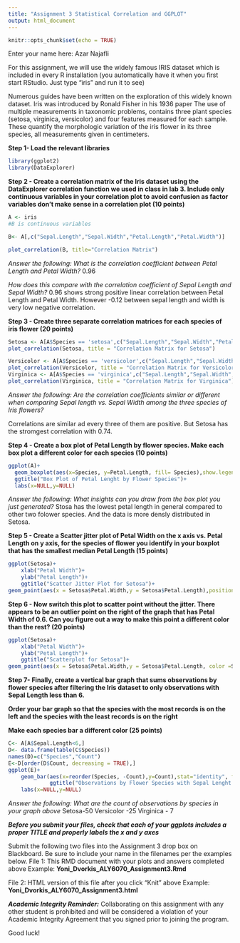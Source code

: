 ```yaml
---
title: "Assignment 3 Statistical Correlation and GGPLOT"
output: html_document
---
```


```r
knitr::opts_chunk$set(echo = TRUE)
```

Enter your name here: Azar Najafli



For this assignment, we will use the widely famous IRIS dataset which is included in every R installation (you automatically have it when you first start RStudio. Just type "iris" and run it to see)

Numerous guides have been written on the exploration of this widely known dataset. Iris was introduced by Ronald Fisher in his 1936 paper The use of multiple measurements in taxonomic problems, contains three plant species (setosa, virginica, versicolor) and four features measured for each sample. These quantify the morphologic variation of the iris flower in its three species, all measurements given in centimeters.



**Step 1- Load the relevant libraries**

```r
library(ggplot2)
library(DataExplorer)

```

**Step 2 - Create a correlation matrix of the Iris dataset using the DataExplorer correlation function we used in class in lab 3. Include only continuous variables in your correlation plot to avoid confusion as factor variables don't make sense in a correlation plot (10 points)**

```r
A <- iris
#B is continuous variables 

B<- A[,c("Sepal.Length","Sepal.Width","Petal.Length","Petal.Width")]

plot_correlation(B, title="Correlation Matrix")
```

*Answer the following: What is the correlation coefficient between Petal Length and Petal Width?* 0.96

*How does this compare with the correlation coefficient of Sepal Length and Sepal Width?* 0.96 shows strong positive linear correlation between Petal Length and Petal Width. However -0.12 between sepal length and width is very low negative correlation.


**Step 3 - Create three separate correlation matrices for each species of iris flower (20 points)**

```r
Setosa <- A[A$Species == 'setosa',c("Sepal.Length","Sepal.Width","Petal.Length","Petal.Width")]
plot_correlation(Setosa, title = "Correlation Matrix for Setosa")

Versicolor <- A[A$Species == 'versicolor',c("Sepal.Length","Sepal.Width","Petal.Length","Petal.Width")]
plot_correlation(Versicolor, title = "Correlation Matrix for Versicolor")
Virginica <- A[A$Species == 'virginica',c("Sepal.Length","Sepal.Width","Petal.Length","Petal.Width")]
plot_correlation(Virginica, title = "Correlation Matrix for Virginica")
```
*Answer the following: Are the correlation coefficients similar or different when comparing Sepal length*
*vs. Sepal Width among the three species of Iris flowers?*

Correlations are similar ad every three of them are positive. But Setosa has the stromgest correlation with 0.74.



**Step 4 - Create a box plot of Petal Length by flower species. Make each box plot a different color for each species (10 points)**

```r
ggplot(A)+
  geom_boxplot(aes(x=Species, y=Petal.Length, fill= Species),show.legend = FALSE)+
  ggtitle("Box Plot of Petal Lenght by Flower Species")+
  labs(x=NULL,y=NULL)
```

*Answer the following: What insights can you draw from the box plot you just generated?*
Stosa has the lowest petal length in general compared to other two folower species. And the data is more densly distributed in Setosa.

**Step 5 - Create a Scatter jitter plot of Petal Width on the x axis vs. Petal Length on y axis, for the species of flower you identify in your boxplot that has the smallest median Petal Length (15 points)**

```r
ggplot(Setosa)+
    xlab("Petal Width")+
    ylab("Petal Length")+
    ggtitle("Scatter Jitter Plot for Setosa")+
geom_point(aes(x = Setosa$Petal.Width,y = Setosa$Petal.Length),position = "jitter")
```

**Step 6 - Now switch this plot to scatter point without the jitter. There appears to be an outlier point on the right of the graph that has Petal Width of 0.6. Can you figure out a way to make this point a different color than the rest? (20 points)**

```r
ggplot(Setosa)+
    xlab("Petal Width")+
    ylab("Petal Length")+
    ggtitle("Scatterplot for Setosa")+
geom_point(aes(x = Setosa$Petal.Width,y = Setosa$Petal.Length, color =Setosa$Petal.Width>0.57), show.legend = FALSE)
```

**Step 7- Finally, create a vertical bar graph that sums observations by flower species after filtering the Iris dataset to only observations with Sepal Length less than 6.** 

**Order your bar graph so that the species with the most records is on the left and the species with the least records is on the right**

**Make each species bar a different color (25 points)**

```r
C<- A[A$Sepal.Length<6,]
D<- data.frame(table(C$Species))
names(D)=c("Species","Count")
E<-D[order(D$Count, decreasing = TRUE),]
ggplot(E)+
    geom_bar(aes(x=reorder(Species, -Count),y=Count),stat="identity", fill = c("Light blue", "grey", "light green"), show.legend = FALSE)+
             ggtitle("Observations by Flower Species with Sepal Lenght less than 6")+
    labs(x=NULL,y=NULL)
```

*Answer the following: What are the count of observations by species in your graph above* Setosa-50
Versicolor -25
Virginica - 7




***Before you submit your files, check that each of your ggplots includes a proper TITLE and properly labels the x and y axes*** 

Submit the following two files into the Assignment 3 drop box on Blackboard. Be sure to include your name in the filenames per the examples below.
File 1: This RMD document with your plots and answers completed above
Example: **Yoni_Dvorkis_ALY6070_Assignment3.Rmd**

File 2: HTML version of this file after you click "Knit" above
Example: **Yoni_Dvorkis_ALY6070_Assignment3.html**



***Academic Integrity Reminder:***
Collaborating on this assignment with any other student is prohibited and will be considered a violation of your Academic Integrity Agreement that you signed prior to joining the program.

Good luck!

